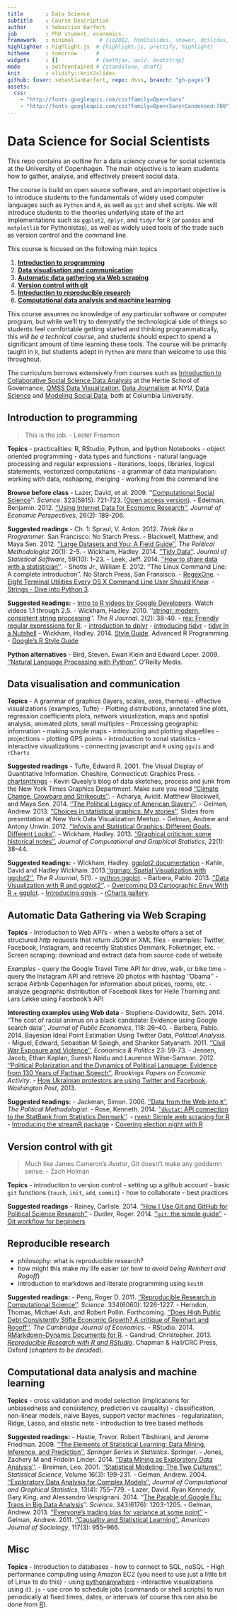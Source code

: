 ```yaml
---
title       : Data Science 
subtitle    : Course Description
author      : Sebastian Barfort
job         : PhD student, economics.
framework   : minimal        # {io2012, html5slides, shower, dzslides, ...}
highlighter : highlight.js  # {highlight.js, prettify, highlight}
hitheme     : tomorrow      # 
widgets     : []            # {mathjax, quiz, bootstrap}
mode        : selfcontained # {standalone, draft}
knit        : slidify::knit2slides
github: {user: sebastianbarfort, repo: dsss, branch: "gh-pages"}
assets:
  css: 
    - "http://fonts.googleapis.com/css?family=Open+Sans"
    - "http://fonts.googleapis.com/css?family=Open+Sans+Condensed:700"
---
```


# Data Science for Social Scientists

This repo contains an outline for a data sciency course for social
scientists at the University of Copenhagen. The main objective is to
learn students how to gather, analyse, and effectively present social
data.

The course is build on open source software, and an important objective
is to introduce students to the fundamentals of widely used computer
languages such as `Python` and `R`, as well as `git` and shell
scripts. We will introduce students to the theories underlying state of
the art implementations such as `ggplot2`, `dplyr`, and `tidyr` for `R`
(or `pandas` and `matplotlib` for Pythonistas), as well as widely used
tools of the trade such as version control and the command line.

This course is focused on the following main topics

1.  [**Introduction to programming**](#introduction-to-programming)
2.  [**Data visualisation and
    communication**](#data-visualisation-and-communication)
3.  [**Automatic data gathering via Web
    scraping**](#automatic-data-gathering%20via-Web-scraping)
4.  [**Version control with git**](#version-control-with-git)
5.  [**Introduction to reproducible
    research**](#introduction-to-reproducible-research)
6.  [**Computational data analysis and machine
    learning**](#computational-data-analysis-and-machine-learning)

This course assumes no knowledge of any particular software or computer
program, but while we'll try to demystify the technological side of
things so students feel comfortable getting started and thinking
programmatically, this *will be a technical course*, and students
should expect to spend a significant amount of time learning these
tools. The course will be primarily taught in `R`, but students adept in
`Python` are more than welcome to use this throughout.

The curriculum borrows extensively from courses such as [Introduction to
Collaborative Social Science Data
Analysis](https://github.com/HertieDataScience2014/SyllabusAndLectures)
at the Hertie School of Governance, [QMSS Data
Visualization](http://malecki.github.io/qmssviz/), [Data
Journalism](http://kpq.github.io/nyu-data-journalism-2014/) at NYU,
[Data Science](http://columbiadatascience.com/2012/08/29/syllabus/) and [Modeling Social Data](http://modelingsocialdata.org/), both at Columbia University.

## Introduction to programming

> This is the job. - Lester Freamon

**Topics**
- practicalities: R, RStudio, Python, and Ipython Notebooks
- object oriented programming
- data types and functions
- natural
language processing and regular expressions
- iterations, loops,
libraries, logical statements, vectorized computations
- a grammar of
data manipulation: working with data, reshaping, merging
- working from
the command line

**Browse before class**
- Lazer, David, et al. 2009. ''[Computational Social Science](http://www.sciencemag.org/content/323/5915/721.summary)''. *Science*. 323(5915): 721-723. ([Open access version](http://www.ncbi.nlm.nih.gov/pmc/articles/PMC2745217/)).
- Edelman, Benjamin. 2012. [''Using Internet Data for Economic Research''](http://pubs.aeaweb.org/doi/pdfplus/10.1257/jep.26.2.189), *Journal of Economic Perspectives*, 26(2): 189-206.

**Suggested readings**
- Ch. 1: Spraul, V. Anton. 2012. *Think like a
Programmer*. San Francisco: No Starch Press.
- Blackwell, Matthew, and
Maya Sen. 2012. [''Large Datasets and You: A Field Guide''](http://scholar.harvard.edu/files/msen/files/blackwell_sen_tpm.pdf), *The Political Methodologist* 20(1): 2-5.
- Wickham, Hadley. 2014. [''Tidy Data''](http://www.jstatsoft.org/v59/i10). *Journal of Statistical Software*, 59(10): 1–23.
- Leek, Jeff. 2014. [''How to share data with a statistician''](https://github.com/jtleek/datasharing).
- Shotts Jr., William E. 2012. ''The Linux Command Line: A complete introduction''. No Starch Press, San Fransisco. 
- [RegexOne](http://regexone.com/).
- [Eight Terminal Utilities Every OS X Command Line User Should Know](http://www.mitchchn.me/2014/os-x-terminal/).
- [Strings - Dive into Python 3](http://www.diveintopython3.net/strings.html).

**Suggested `R`eadings:**
- [Intro to R videos by Google Developers](https://www.youtube.com/playlist?list=PLOU2XLYxmsIK9qQfztXeybpHvru-TrqAP). Watch videos 1.1 through 2.5.
- Wickham, Hadley. 2010. ''[stringr: modern, consistent string processing](http://journal.r-project.org/archive/2010-2/RJournal_2010-2_Wickham.pdf)''. *The R Journal*. 2(2): 38-40.
- [rex: Friendly regular expressions for R](https://github.com/kevinushey/rex).
- [introduction to dplyr](http://cran.rstudio.com/web/packages/dplyr/vignettes/introduction.html)
- [introducing tidyr](http://blog.rstudio.org/2014/07/22/introducing-tidyr/)
- [tidyr In a Nutshell](https://github.com/trinker/tidyr_in_a_nutshell)
- Wickham, Hadley. 2014. [Style Guide](http://adv-r.had.co.nz/Style.html). Advanced R Programming.
- [Google's R Style Guide](https://google-styleguide.googlecode.com/svn/trunk/Rguide.xml)

**Python alternatives**
- Bird, Steven. Ewan Klein and Edward Loper. 2009. [''Natural Language Processing with Python''](http://www.nltk.org/book_1ed/). O'Reilly Media. 


## Data visualisation and communication

**Topics**
- A grammar of graphics (layers, scales, axes, themes)
- effective visualizations (examples, Tufte)
- Plotting distributions, annotated line plots, regression coefficients plots, network visualization, maps and spatial analysis, animated plots, small multiples
- Processing geographic information
    - making simple maps
    - introducing and plotting shapefiles
    - projections
    - plotting GPS
points
    - introduction to zonal statistics
- interactive visualizations
    - connecting javascript and `R` using `ggvis` and `rCharts`

**Suggested readings**
- Tufte, Edward R. 2001. The Visual Display of
Quantitative Information. Cheshire, Connecticut: Graphics Press.
- [chartsnthings](http://kpq.github.io/chartsnthings/) - Kevin Quealy’s blog of data sketches, process and junk from the New York Times Graphics Department. Make sure you read [''Climate Change, Crowbars and Strikeouts''](http://chartsnthings.tumblr.com/post/47670081904/climate-change-crowbars-and-strikeouts).
- Acharya, Avidit. Matthew Blackwell, and Maya Sen. 2014. [''The Political Legacy of American Slavery''](http://www.mattblackwell.org/files/papers/slavery.pdf).
- Gelman, Andrew. 2013. [''Choices in statistical graphics: My stories''](http://www.stat.columbia.edu/~gelman/presentations/vistalk_meetup_new_handout.pdf). Slides from presentation at New York Data Visualization Meetup.
- Gelman, Andrew and Antony Unwin. 2012. [''Infovis and Statistical Graphics: Different Goals, Different Looks''](http://www.stat.columbia.edu/~gelman/research/published/vis14.pdf).
- Wickham, Hadley. 2013. [''Graphical criticism: some historical notes''](http://vita.had.co.nz/papers/stat-graph-hist.html), *Journal of Computational and Graphical Statistics*, 22(1): 38–44.

**Suggested `R`eadings:**
- Wickham, Hadley. [ggplot2 documentation](http://ggplot2.org/)
- Kahle, David and Hadley Wickham.
2013.[''ggmap: Spatial Visualization with ggplot2''](http://journal.r-project.org/archive/2013-1/kahle-wickham.pdf),
*The R Journal*, 5(1).
- [python ggplot](https://github.com/yhat/ggplot/blob/master/TODO.md).
- Barbera, Pablo. 2013. [''Data Visualization with R and ggplot2''](https://github.com/pablobarbera/Rdataviz).
- [Overcoming D3 Cartographic Envy With R + ggplot](http://rud.is/b/2014/09/26/overcoming-d3-cartographic-envy-with-r-ggplot/).
- [Introducing ggvis](http://blog.rstudio.org/2014/06/23/introducing-ggvis/).
- [rCharts gallery](http://rcharts.io/gallery/).

## Automatic Data Gathering via Web Scraping

**Topics**
- Introduction to Web API's
    - when a website offers a set of
structured *http* requests that return JSON or XML files
    - examples:
Twitter, Facebook, Instagram, and recently Statistics Denmark,
Folketinget, etc.
- Screen scraping: download and extract data from
source code of website

*Examples*
- query the Google Travel Time API for drive, walk, or bike time
- query the Instagram API and retrieve 20 photos with hashtag ''Obama''
- scrape Airbnb Copenhagen for information about prices, rooms, etc.
- analyze geographic distribution of Facebook likes for Helle Thorning and Lars Løkke using Facebook's API

**Interesting examples using Web data**
- Stephens-Davidowitz, Seth. 2014. ''The cost of racial animus on a black candidate: Evidence using Google search data'', *Journal of Public Economics*, 118: 26–40.
- Barbera, Pablo. 2014. Bayesian Ideal Point Estimation Using Twitter Data, *Political Analysis*.
- Miguel, Edward, Sebastian M Saiegh, and Shanker Satyanath. 2011. [''Civil War Exposure and Violence''](http://www.nyudri.org/wp-content/uploads/2011/11/civilwarexposureandviolence2011.pdf), *Economics & Politics* 23: 59-73.
- Jensen, Jacob, Ethan Kaplan, Suresh Naidu and Laurence Wilse-Samson. 2012. [''Political Polarization and the Dynamics of Political Language: Evidence from 130 Years of Partisan Speech''](http://www.brookings.edu/~/media/projects/bpea/fall%202012/2012b_jensen.pdf), *Brookings Papers on Economic Activity*.
- [How Ukrainian protestors are using Twitter and Facebook](http://www.washingtonpost.com/blogs/monkey-cage/wp/2013/12/04/strategic-use-of-facebook-and-twitter-in-ukrainian-protests/),
*Washington Post*, 2013.

**Suggested `R`eadings:**
- Jackman, Simon. 2006. [''Data from the Web into `R`''](http://polmeth.wustl.edu/methodologist/tpm_v14_n2.pdf), *The Political Methodologist*.
- Rose, Kenneth. 2014. [''`dkstat`: API connection to the StatBank from Statistics Denmark''](https://github.com/rOpenGov/dkstat).
- [rvest: Simple web scraping for R](https://github.com/hadley/rvest) 
- [Introducing the streamR package](http://pablobarbera.com/blog/archives/1.html)
- [Covering election night with R](http://jplusplus.se/covering-election-night-with-r/)

## Version control with git

> Much like James Cameron's *Avatar*, Git doesn't make any goddamn
> sense. - Zach Holman

**Topics**
- introduction to version control - setting up a github
account
- basic `git` functions (`touch`, `init`, `add`, `commit`)
- how to collaborate
- best practices

**Suggested readings**
- Rainey, Carlisle. 2014. [''How I Use Git and GitHub for Political Science Research''](https://github.com/carlislerainey/git-for-political-science)
- Dudler, Roger. 2014. [''`git`: the simple guide''](http://rogerdudler.github.io/git-guide/)
- [Git workflow for beginners](http://skli.se/2012/10/07/git-workflow-beginner/)

## Reproducible research

-   philosophy: what is reproducible research?
-   how might this make my life easier (*or how to avoid being Reinhart
    and Rogoff*)
-   introduction to markdown and literate programming using `knitR`

**Suggested readings:**
- Peng, Roger D. 2011. [''Reproducible Research in Computational Science''](http://www.ncbi.nlm.nih.gov/pmc/articles/PMC3383002/pdf/nihms382015.pdf). *Science*. 334(6060): 1226-1227.
- Herndon, Thomas, Michael Ash, and Robert Pollin. Forthcoming. [''Does High Public Debt Consistently Stifle Economic Growth? A critique of Reinhart and Rogoff''](http://cje.oxfordjournals.org/content/early/2013/12/17/cj .bet075.short).
*The Cambridge Journal of Economics*.
- RStudio. 2014. [RMarkdown--Dynamic Documents for R](http://rmarkdown.rstudio.com/).
- Gandrud, Christopher. 2013. *[Reproducible Research with R and RStudio](http://christophergandrud.github.io/RepResR-RStudio/)*. Chapman & Hall/CRC Press, Oxford (*chapters to be decided*).

## Computational data analysis and machine learning

**Topics**
- cross validation and model selection (implications for unbiasedness and consistency, prediction vs causality)
- classification, non-linear models, naive Bayes, support vector machines
- regularization, Ridge, Lasso, and elastic nets
- introduction to tree based methods

**Suggested readings:**
- Hastie, Trevor. Robert Tibshirani, and Jerome Friedman. 2009. [''The Elements of Statistical Learning: Data Mining, Inference, and Prediction''](http://statweb.stanford.edu/~tibs/ElemStatLearn/), *Springer Series in Statistics*. Springer.
- Jones, Zachery M and Fridolin Linder. 2014. [''Data Mining as Exploratory Data Analysis''](https://github.com/zmjones/datamining). 
- Breiman, Leo. 2001. [''Statistical Modeling: The Two Cultures''](http://projecteuclid.org/euclid.ss/1009213726), *Statistical Science*, Volume 16(3): 199-231.
- Gelman, Andrew. 2004. [''Exploratory Data Analysis for Complex Models''](https://www.cs.princeton.edu/courses/archive/fall09/cos597A/papers/Gelman2004.pdf), *Journal of Computational and Graphical Statistics*, 13(4): 755–779.
- Lazer, David. Ryan Kennedy, Gary King, and Alessandro Vespignani. 2014. ''[The Parable of Google Flu: Traps in Big Data Analysis](http://www.sciencemag.org/content/343/6176/1203.summary)''. *Science*. 343(6176): 1203-1205.
- Gelman, Andrew. 2013. [''Everyone’s trading bias for variance at some point''](http://andrewgelman.com/2013/03/14/everyones-trading-bias-for-variance-at-some-point-its-just-done-at-different-places-in-the-analyses/)
- Gelman, Andrew. 2011. [''Causality and Statistical Learning''](http://www.stat.columbia.edu/~gelman/research/published/causalreview4.pdf), *American Journal of Sociology*, 117(3): 955–966.


## Misc

**Topics**
- Introduction to databases
- how to connect to SQL, noSQL
- High performance computing using Amazon EC2 (you need to use just a
little bit of Linux to do this)
- using [pythonanywhere](https://www.pythonanywhere.com/)
- interactive visualizations using `d3.js`
- use cron to schedule jobs (commands or
shell scripts) to run periodically at fixed times, dates, or intervals
(of course this can also be done from
[R](https://github.com/kevinushey/cronR)).




